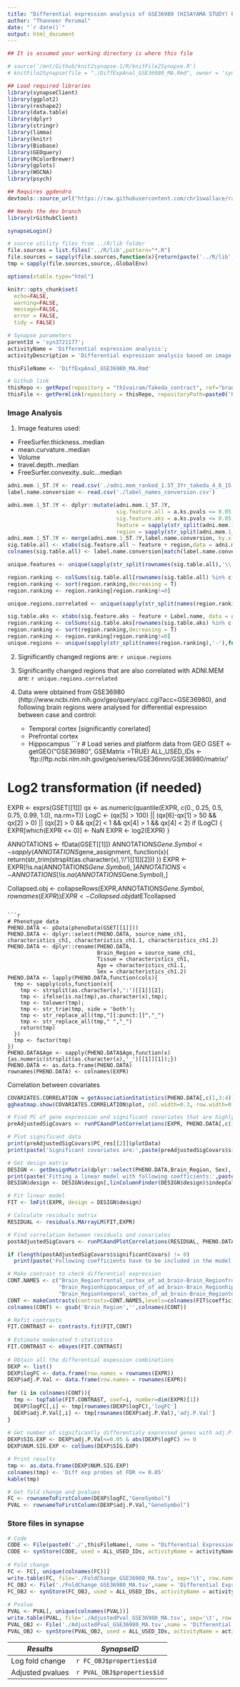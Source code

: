 ```yaml
---
title: "Differential expression analysis of GSE36980 (HISAYAMA STUDY) based on ADNI 1.5T 3Yr results from Elias"
author: "Thanneer Perumal"
date: "`r date()`"
output: html_document
---
```

  
```r
## It is assumed your working directory is where this file

# source('/mnt/Github/knit2synapse-1/R/knitFile2Synapse.R')
# knitFile2Synapse(file = "./DiffExpAnal_GSE36980_MA.Rmd", owner = 'syn4210618', name = "Differential Expression Analysis GSE36980 MA",overwrite=F)

## Load required libraries
library(synapseClient)
library(ggplot2)
library(reshape2)
library(data.table)
library(dplyr)
library(stringr)
library(limma)
library(knitr)
library(Biobase)
library(GEOquery)
library(RColorBrewer)
library(gplots)
library(WGCNA)
library(psych)

## Requires ggdendro
devtools::source_url("https://raw.githubusercontent.com/chr1swallace/random-functions/master/R/ggplot-heatmap.R")

## Needs the dev branch
library(rGithubClient)

synapseLogin()

# source utility files from ../R/lib folder
file.sources = list.files('../R/lib',pattern="*.R")
file.sources = sapply(file.sources,function(x){return(paste('../R/lib',x,sep='/'))})
tmp = sapply(file.sources,source,.GlobalEnv)

options(xtable.type="html")

knitr::opts_chunk$set(
  echo=FALSE,
  warning=FALSE,
  message=FALSE,
  error = FALSE,
  tidy = FALSE)
```

```r
# Synapse parameters
parentId = 'syn3721177';
activityName = 'Differential expression analysis';
activityDescription = 'Differential expression analysis based on image features';

thisFileName <- 'DiffExpAnal_GSE36980_MA.Rmd'

# Github link
thisRepo <- getRepo(repository = "th1vairam/Takeda_contract", ref="branch", refName='master')
thisFile <- getPermlink(repository = thisRepo, repositoryPath=paste0('Rmd/',thisFileName))
```

### Image Analysis

1. Image features used:
  * FreeSurfer.thickness..median  
  * mean.curvature..median         
  * Volume
  * travel.depth..median  
  * FreeSurfer.convexity..sulc...median

```r
adni.mem.1_5T.3Y <- read.csv('./adni.mem_ranked_1.5T_3Yr_takeda_4_6_15.csv')
label.name.conversion <- read.csv('./label_names_conversion.csv')

adni.mem.1_5T.3Y <- dplyr::mutate(adni.mem.1_5T.3Y, 
                                  sig.feature.all = a.ks.pvals <= 0.05 & a.cor.pvals <= 0.05,
                                  sig.feature.aks = a.ks.pvals <= 0.05,
                                  feature = sapply(str_split(adni.mem.1_5T.3Y$var.nms,'\\.'),function(x){paste(x[-(length(x))],collapse='.')}),
                                  region = sapply(str_split(adni.mem.1_5T.3Y$var.nms,'\\.'),function(x){paste(x[(length(x))],collapse='.')}))
adni.mem.1_5T.3Y <- merge(adni.mem.1_5T.3Y,label.name.conversion, by.x = 'region', by.y = 'Label')
sig.table.all <- xtabs(sig.feature.all ~ feature + region,data = adni.mem.1_5T.3Y)
colnames(sig.table.all) <- label.name.conversion[match(label.name.conversion$Label,colnames(sig.table.all)),1]

unique.features <- unique(sapply(str_split(rownames(sig.table.all),'\\.'),function(x){x <- x[x!=""];l <- length(x);ifelse(l>1,paste(x[-(l)],collapse='.'),x)}))

region.ranking <- colSums(sig.table.all[rownames(sig.table.all) %in% c('FreeSurfer.thickness..median','mean.curvature..median','Volume','travel.depth..median','FreeSurfer.convexity..sulc...median'),])
region.ranking <- sort(region.ranking,decreasing = T)
region.ranking <- region.ranking[region.ranking!=0]

unique.regions.correlated <- unique(sapply(str_split(names(region.ranking),'-'),function(x){x[[length(x)]]}))

sig.table.aks <- xtabs(sig.feature.aks ~ feature + Label.name, data = adni.mem.1_5T.3Y)
region.ranking <- colSums(sig.table.aks[rownames(sig.table.aks) %in% c('FreeSurfer.thickness..median','mean.curvature..median','Volume','travel.depth..median','FreeSurfer.convexity..sulc...median'),])
region.ranking <- sort(region.ranking,decreasing = T)
region.ranking <- region.ranking[region.ranking!=0]
unique.regions <- unique(sapply(str_split(names(region.ranking),'-'),function(x){x[[length(x)]]}))

```
2. Significantly changed regions are: `r unique.regions`
3. Significantly changed regions that are also correlated with ADNI.MEM are: `r unique.regions.correlated`

4. Data were obtained from GSE36980 (http://www.ncbi.nlm.nih.gov/geo/query/acc.cgi?acc=GSE36980), and following brain regions were analysed for differential expression between case and control:
    * Temporal cortex [significantly corerlated]
    * Prefrontal cortex
    * Hippocampus
```r
# Load series and platform data from GEO
GSET <- getGEO("GSE36980", GSEMatrix =TRUE)
ALL_USED_IDs <- 'ftp://ftp.ncbi.nlm.nih.gov/geo/series/GSE36nnn/GSE36980/matrix/'

# Log2 transformation (if needed)
EXPR <- exprs(GSET[[1]])
qx <- as.numeric(quantile(EXPR, c(0., 0.25, 0.5, 0.75, 0.99, 1.0), na.rm=T))
LogC <- (qx[5] > 100) || (qx[6]-qx[1] > 50 && qx[2] > 0) || (qx[2] > 0 && qx[2] < 1 && qx[4] > 1 && qx[4] < 2)
if (LogC) { 
  EXPR[which(EXPR <= 0)] <- NaN
  EXPR <- log2(EXPR)
}

ANNOTATIONS <- fData(GSET[[1]])
ANNOTATIONS$Gene.Symbol <- sapply(ANNOTATIONS$gene_assignment,
                                  function(x){
                                    return(str_trim(strsplit(as.character(x),'//')[[1]][2]))
                                  })
EXPR <- EXPR[!is.na(ANNOTATIONS$Gene.Symbol),]
ANNOTATIONS <- ANNOTATIONS[!is.na(ANNOTATIONS$Gene.Symbol),]

Collapsed.obj <- collapseRows(EXPR,ANNOTATIONS$Gene.Symbol,rownames(EXPR))
EXPR <- Collapsed.obj$datETcollapsed
```

```r
# Phenotype data
PHENO.DATA <- pData(phenoData(GSET[[1]]))
PHENO.DATA <- dplyr::select(PHENO.DATA, source_name_ch1, characteristics_ch1, characteristics_ch1.1, characteristics_ch1.2)
PHENO.DATA <- dplyr::rename(PHENO.DATA, 
                            Brain_Region = source_name_ch1, 
                            Tissue = characteristics_ch1, 
                            Age = characteristics_ch1.1, 
                            Sex = characteristics_ch1.2)
PHENO.DATA <- lapply(PHENO.DATA,function(cols){
  tmp <- sapply(cols,function(x){
    tmp <- strsplit(as.character(x),':')[[1]][2];
    tmp <- ifelse(is.na(tmp),as.character(x),tmp);
    tmp <- tolower(tmp);
    tmp <- str_trim(tmp, side = 'both');   
    tmp <- str_replace_all(tmp,"[[:punct:]]","_")
    tmp <- str_replace_all(tmp," ","_")
    return(tmp)
  })
  tmp <- factor(tmp)
})
PHENO.DATA$Age <- sapply(PHENO.DATA$Age,function(x){as.numeric(strsplit(as.character(x),'_')[[1]][1]);})
PHENO.DATA <- as.data.frame(PHENO.DATA)
rownames(PHENO.DATA) <- colnames(EXPR)
```

Correlation between covariates
```r
COVARIATES.CORRELATION = getAssociationStatistics(PHENO.DATA[,c(1,3:4)], PVAL = 1)
ggheatmap.show(COVARIATES.CORRELATION$plot, col.width=0.3, row.width=0.15)
```

```r
# Find PC of gene expression and significant covariates that are highly correlated with PCs
preAdjustedSigCovars <- runPCAandPlotCorrelations(EXPR, PHENO.DATA[,c(1:2,3,3,4)],'expression', isKeyPlot=TRUE)

# Plot significant data
print(preAdjustedSigCovars$PC_res[[2]]$plotData)
print(paste('Significant covariates are:',paste(preAdjustedSigCovars$significantCovars,collapse=',')))

# Get design matrix
DESIGN <- getDesignMatrix(dplyr::select(PHENO.DATA,Brain_Region, Sex), Intercept = F)
print(paste('Fitting a linear model with following coefficients:',paste(colnames(DESIGN$design),collapse=',')))
DESIGN$design <- DESIGN$design[,linColumnFinder(DESIGN$design)$indepCols]

# Fit linear model
FIT <- lmFit(EXPR, design = DESIGN$design)

# Calculate residuals matrix
RESIDUAL <- residuals.MArrayLM(FIT,EXPR)

# Find correlation between residuals and covariates 
postAdjustedSigCovars <- runPCAandPlotCorrelations(RESIDUAL, PHENO.DATA[,c(1,3,3,4)], 'residual expression', isKeyPlot=TRUE)

if (length(postAdjustedSigCovars$significantCovars) != 0)
  print(paste('Following coefficients have to be included in the model:',paste(postAdjustedSigCovars$significantCovars,collapse=',')))

# Make contrast to check differential expression
CONT.NAMES <- c("Brain_Regionfrontal_cortex_of_ad_brain-Brain_Regionfrontal_cortex_of_non_ad_brain",
                "Brain_Regionhippocampus_of_of_ad_brain-Brain_Regionhippocampus_of_of_non_ad_brain",
                "Brain_Regiontemporal_cortex_of_ad_brain-Brain_Regiontemporal_cortex_of_non_ad_brain")
CONT <- makeContrasts(contrasts=CONT.NAMES,levels=colnames(FIT$coefficients))
colnames(CONT) <- gsub('Brain_Region','',colnames(CONT))

# Refit contrasts
FIT.CONTRAST <- contrasts.fit(FIT,CONT)
  
# Estimate moderated t-statistics
FIT.CONTRAST <- eBayes(FIT.CONTRAST)
  
# Obtain all the differential expession combinations
DEXP <- list()
DEXP$logFC <- data.frame(row.names = rownames(EXPR))
DEXP$adj.P.Val <- data.frame(row.names = rownames(EXPR))
  
for (i in colnames(CONT)){
  tmp <- topTable(FIT.CONTRAST, coef=i, number=dim(EXPR)[1])    
  DEXP$logFC[,i] <- tmp[rownames(DEXP$logFC),'logFC']
  DEXP$adj.P.Val[,i] <- tmp[rownames(DEXP$adj.P.Val),'adj.P.Val']
}
  
# Get number of significantly differentialy expressed genes with adj.P.Val <= 0.05 and abs(logFC) >= 0
DEXP$SIG.EXP <- DEXP$adj.P.Val<=0.05 & abs(DEXP$logFC) >= 0   
DEXP$NUM.SIG.EXP <- colSums(DEXP$SIG.EXP)
```

```r
# Print results
tmp <- as.data.frame(DEXP$NUM.SIG.EXP)
colnames(tmp) <- 'Diff exp probes at FDR <= 0.05'
kable(tmp)

# Get fold change and pvalues
FC <- rownameToFirstColumn(DEXP$logFC,"GeneSymbol")
PVAL <- rownameToFirstColumn(DEXP$adj.P.Val,"GeneSymbol")
```

### Store files in synapse
 
```r
# Code
CODE <- File(paste0('./',thisFileName), name = "Differential Expression Analysis GSE36980 MA", parentId = parentId)
CODE <- synStore(CODE, used = ALL_USED_IDs, activityName = activityName, executed = thisFile, activityDescription = activityDescription)
      
# Fold change
FC <- FC[, unique(colnames(FC))]
write.table(FC, file='./FoldChange_GSE36980_MA.tsv', sep='\t', row.names=F, quote=F)
FC_OBJ <- File('./FoldChange_GSE36980_MA.tsv',name = 'Differential Expression Analysis GSE36980 MA logFC',parentId = parentId)
FC_OBJ <- synStore(FC_OBJ, used = ALL_USED_IDs, activityName = activityName, executed=CODE$properties$id, activityDescription = activityDescription)
    
# Pvalue
PVAL <- PVAL[, unique(colnames(PVAL))]
write.table(PVAL, file='./AdjustedPval_GSE36980_MA.tsv', sep='\t', row.names=F, quote=F)
PVAL_OBJ <- File('./AdjustedPval_GSE36980_MA.tsv',name = 'Differential Expression Analysis GSE36980 MA adjPval',parentId = parentId)
PVAL_OBJ <- synStore(PVAL_OBJ, used = ALL_USED_IDs, activityName = activityName, executed=CODE$properties$id, activityDescription = activityDescription)
```
|  *Results*           |  *SynapseID*                    |
|  -------             |   ---------                     |
|  Log fold change     |  `r FC_OBJ$properties$id`       |
|  Adjusted pvalues    |  `r PVAL_OBJ$properties$id`     |